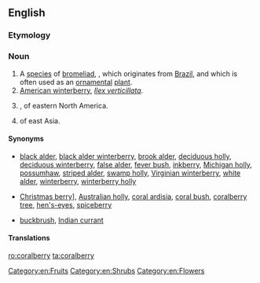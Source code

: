 ==English==
{{wikipedia}}
{{wikispecies|Symphoricarpos orbiculatus}}

===Etymology===
{{compound|coral|berry|lang=en}}

===Noun===
{{en-noun|~|coralberries}}

# A [[species]] of [[bromeliad]], {{taxlink|Aechme fulgens|species}}, which originates from [[Brazil]], and which is often used as an [[ornamental]] [[plant]].
# [[American winterberry]], ''[[Ilex verticillata]]''.
# {{taxlink|Symphoricarpos orbiculatus|species}}, of eastern North America.
# {{taxlink|Ardisia crenata|species}} of east Asia.

====Synonyms====
* {{sense|American winterberry}} <!--from the Wikipedia article:-->[[black alder]], [[black alder winterberry]], [[brook alder]], [[deciduous holly]], [[deciduous winterberry]], [[false alder]], [[fever bush]], [[inkberry]], [[Michigan holly]], [[possumhaw]], [[striped alder]], [[swamp holly]], [[Virginian winterberry]], [[white alder]], [[winterberry]], [[winterberry holly]]
* {{sense|Ardisia crenata}}  [[Christmas berry]]], [[Australian holly]], [[coral ardisia]], [[coral bush]], [[coralberry tree]], [[hen's-eyes]], [[spiceberry]]
* {{sense|Symphiocarpus orbiculatus}} [[buckbrush]], [[Indian currant]]

====Translations====
{{trans-top|''Aechmea fulgens''}}
{{trans-mid}}
{{trans-bottom}}
{{trans-see|American winterberry}}
{{trans-see|Ardisia crenata|spiceberry}}

[[Category:en:Fruits]]
[[Category:en:Shrubs]]
[[Category:en:Flowers]]

[[ro:coralberry]]
[[ta:coralberry]]